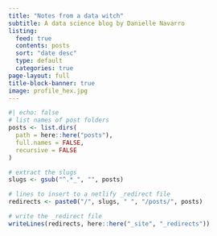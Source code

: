 ```yaml
---
title: "Notes from a data witch"
subtitle: A data science blog by Danielle Navarro
listing:
  feed: true
  contents: posts
  sort: "date desc"
  type: default
  categories: true
page-layout: full
title-block-banner: true
image: profile_hex.jpg
---
```


```r
#| echo: false
# list names of post folders
posts <- list.dirs(
  path = here::here("posts"),
  full.names = FALSE,
  recursive = FALSE
)

# extract the slugs
slugs <- gsub("^.*_", "", posts)

# lines to insert to a netlify _redirect file
redirects <- paste0("/", slugs, " ", "/posts/", posts)

# write the _redirect file
writeLines(redirects, here::here("_site", "_redirects"))
```
